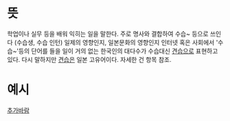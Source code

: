 {{{+5 修習}}}

= 뜻 =

학업이나 실무 등을 배워 익히는 일을 말한다.
주로 명사와 결합하여 수습~ 등으로 쓰인다 (수습생, 수습 인턴)
일제의 영향인지, 일본문화의 영향인지 인터넷 혹은 사회에서 '수습~'등의 단어를 들을 일이 거의 없는 한국인의 대다수가 수습대신 [[견습]]으로 표현하고 있다. 다시 말하지만 [[견습]]은 일본 고유어이다. 자세한 건 항목 참조.

= 예시 =

[[추가바람]]

